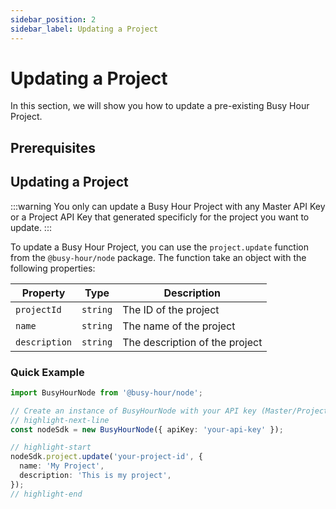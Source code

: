 ```yaml
---
sidebar_position: 2
sidebar_label: Updating a Project
---
```



# Updating a Project

In this section, we will show you how to update a pre-existing Busy Hour Project.

## Prerequisites

<Prerequisites />

## Updating a Project

:::warning
You only can update a Busy Hour Project with any Master API Key or a Project API Key that generated specificly for the project you want to update.
:::

To update a Busy Hour Project, you can use the `project.update` function from the `@busy-hour/node` package. The function take an object with the following properties:

| Property      | Type     | Description                    |
| ------------- | -------- | ------------------------------ |
| `projectId`   | `string` | The ID of the project          |
| `name`        | `string` | The name of the project        |
| `description` | `string` | The description of the project |

### Quick Example

```ts title="src/main.ts"
import BusyHourNode from '@busy-hour/node';

// Create an instance of BusyHourNode with your API key (Master/Project)
// highlight-next-line
const nodeSdk = new BusyHourNode({ apiKey: 'your-api-key' });

// highlight-start
nodeSdk.project.update('your-project-id', {
  name: 'My Project',
  description: 'This is my project',
});
// highlight-end
```
